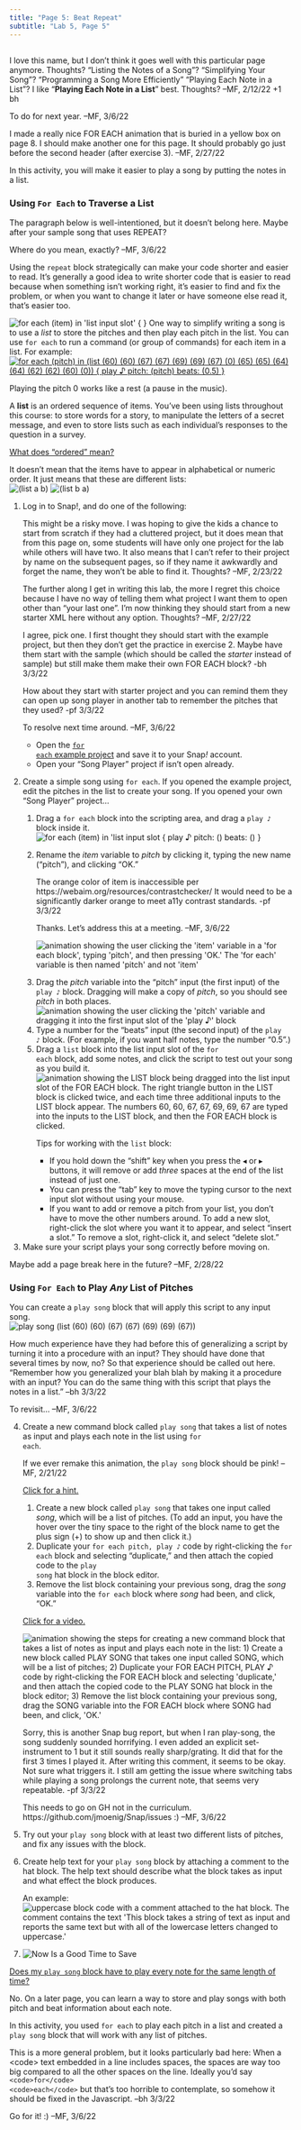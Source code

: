 ```yaml
---
title: "Page 5: Beat Repeat"
subtitle: "Lab 5, Page 5"
---
```


```{=html}
<script type="text/javascript" src="/utilities/gifffer.min.js"></script>
```
```{=html}
<script type="text/javascript">window.onload = function() {Gifffer();}</script>
```
<link rel="stylesheet" type="text/css" href="/css/bjc-gifffer.css">

<title>Unit 2 Lab 1: Song Player, Activity 5</title>

</head>

<body>

<h2>

</h2>

::: todo
I love this name, but I don't think it goes well with this particular page anymore. Thoughts? "Listing the Notes of a Song"? "Simplifying Your Song"? "Programming a Song More Efficiently" "Playing Each Note in a List"? I like "<strong>Playing Each Note in a List</strong>" best. Thoughts? --MF, 2/12/22 +1 bh

<p>To do for next year. --MF, 3/6/22</p>
:::

::: todo
I made a really nice FOR EACH animation that is buried in a yellow box on page 8. I should make another one for this page. It should probably go just before the second header (after exercise 3). --MF, 2/27/22
:::



::: learn
In this activity, you will make it easier to play a song by putting the notes in a list.
:::

<h3>Using <code>For Each</code> to Traverse a List</h3>

::: todo
<p>The paragraph below is well-intentioned, but it doesn't belong here. Maybe after your sample song that uses REPEAT?</p>

<p>Where do you mean, exactly? --MF, 3/6/22</p>

::: todo
<p>Using the <code>repeat</code> block strategically can make your code shorter and easier to read. It's generally a good idea to write shorter code that is easier to read because when something isn't working right, it's easier to find and fix the problem, or when you want to change it later or have someone else read it, that's easier too.</p>
:::
:::

<p><img src="/img/blocks/for-each.png" title="for each (item) in &apos;list input slot&apos; {
}" alt="for each (item) in &apos;list input slot&apos; {
}" class="imageRight nopadtb"/> One way to simplify writing a song is to use a <em>list</em> to store the pitches and then play each pitch in the list. You can use <code>for each</code> to run a command (or group of commands) for each item in a list. For example: <br /> <a class="js-run snap-project" href="/prog/U2/lab01/sample-song-with-for-each.xml" title="Example of For Each - Snap! project" target="_blank"><img src="/img/U2/lab01/example-for-each.png" title="for each (pitch) in (list (60) (60) (67) (67) (69) (69) (67) (0) (65) (65) (64) (64) (62) (62) (60) (0)) {
play ♪ pitch: (pitch) beats: (0.5)
}" alt="for each (pitch) in (list (60) (60) (67) (67) (69) (69) (67) (0) (65) (65) (64) (64) (62) (62) (60) (0)) {
play ♪ pitch: (pitch) beats: (0.5)
}" class="indent"/></a></p>

::: endnote
Playing the pitch 0 works like a rest (a pause in the music).
:::

::: vocabFullWidth
<p>A <strong>list</strong> is an ordered sequence of items. You've been using lists throughout this course: to store words for a story, to manipulate the letters of a secret message, and even to store lists such as each individual's responses to the question in a survey.</p>

::: endnote
<a href="#ordered" data-toggle="collapse" title="What does 'ordered' mean?">What does "ordered" mean?</a>

::: {#ordered .collapse}
<p>It doesn't mean that the items have to appear in alphabetical or numeric order. It just means that these are different lists:<br /> <img src="/img/1-introduction/list-a-b.png" title="(list a b" alt="(list a b)" class="indent"/> <img src="/img/1-introduction/list-b-a.png" title="(list b a)" alt="(list b a)" class="indent"/></p>
:::
:::
:::

::: forYouToDo
<ol>

<li>

Log in to Snap!, and do one of the following:

::: todo
<p>This might be a risky move. I was hoping to give the kids a chance to start from scratch if they had a cluttered project, but it does mean that from this page on, some students will have only one project for the lab while others will have two. It also means that I can't refer to their project by name on the subsequent pages, so if they name it awkwardly and forget the name, they won't be able to find it. Thoughts? --MF, 2/23/22</p>

<p>The further along I get in writing this lab, the more I regret this choice because I have no way of telling them what project I want them to open other than "your last one". I'm now thinking they should start from a new starter XML here without any option. Thoughts? --MF, 2/27/22</p>

<p>I agree, pick one. I first thought they should start with the example project, but then they don't get the practice in exercise 2. Maybe have them start with the sample (which should be called the <em>starter</em> instead of sample) but still make them make their own FOR EACH block? -bh 3/3/22</p>

<p>How about they start with starter project and you can remind them they can open up song player in another tab to remember the pitches that they used? -pf 3/3/22</p>

<p>To resolve next time around. --MF, 3/6/22</p>
:::

<ul>

<li>Open the <a class="js-run snap-project" href="/prog/U2/lab01/sample-song-with-for-each.xml" title="Example of For Each - Snap! project" target="_blank"><code>for each</code> example project</a> and save it to your Snap<em>!</em> account.</li>

<li>Open your "Song Player" project if isn't open already.</li>

</ul>

</li>

<li>

Create a simple song using <code>for each</code>. If you opened the example project, edit the pitches in the list to create your song. If you opened your own "Song Player" project...

<ol>

<li>Drag a <code>for each</code> block into the scripting area, and drag a <code>play ♪</code> block inside it.<br /> <img src="/img/U2/lab01/for-each-play-note.png" title="for each (item) in &apos;list input slot {
play ♪ pitch: () beats: ()
}" alt="for each (item) in &apos;list input slot {
play ♪ pitch: () beats: ()
}" class="indent"/></li>

<li>

Rename the <var>item</var> variable to <var>pitch</var> by clicking it, typing the new name ("pitch"), and clicking "OK."<br />

::: comment
<p>The orange color of item is inaccessible per https://webaim.org/resources/contrastchecker/ It would need to be a significantly darker orange to meet a11y contrast standards. -pf 3/3/22</p>

<p>Thanks. Let's address this at a meeting. --MF, 3/6/22</p>
:::

<img title="animation showing the user clicking the &apos;item&apos; variable in a &apos;for each block&apos;, typing &apos;pitch&apos;, and then pressing &apos;OK.&apos; The &apos;for each&apos; variable is then named &apos;pitch&apos; and not &apos;item&apos;" alt="animation showing the user clicking the &apos;item&apos; variable in a &apos;for each block&apos;, typing &apos;pitch&apos;, and then pressing &apos;OK.&apos; The &apos;for each&apos; variable is then named &apos;pitch&apos; and not &apos;item&apos;" class="indent" data-gifffer="/img/U2/lab01/for-each-pitch-variable.gif"/>

</li>

<li>Drag the <var>pitch</var> variable into the "pitch" input (the first input) of the <code>play ♪</code> block. Dragging will make a copy of <var>pitch</var>, so you should see <var>pitch</var> in both places.<br /> <img title="animation showing the user clicking the &apos;pitch&apos; variable and dragging it into the first input slot of the &apos;play ♪&apos; block" alt="animation showing the user clicking the &apos;pitch&apos; variable and dragging it into the first input slot of the &apos;play ♪&apos; block" class="indent" data-gifffer="/img/U2/lab01/for-each-pitch-variable-move.gif"/></li>

<li>Type a number for the "beats" input (the second input) of the <code>play ♪</code> block. (For example, if you want half notes, type the number "0.5".)</li>

<li>Drag a <code>list</code> block into the list input slot of the <code>for each</code> block, add some notes, and click the script to test out your song as you build it.<br /> <img title="animation showing the LIST block being dragged into the list input slot of the FOR EACH block. The right triangle button in the LIST block is clicked twice, and each time three additional inputs to the LIST block appear. The numbers 60, 60, 67, 67, 69, 69, 67 are typed into the inputs to the LIST block, and then the FOR EACH block is clicked." alt="animation showing the LIST block being dragged into the list input slot of the FOR EACH block. The right triangle button in the LIST block is clicked twice, and each time three additional inputs to the LIST block appear. The numbers 60, 60, 67, 67, 69, 69, 67 are typed into the inputs to the LIST block, and then the FOR EACH block is clicked." class="indent" data-gifffer="/img/U2/lab01/for-each-list.gif"/></li>

::: endnote
Tips for working with the <code>list</code> block:

<ul>

<li>If you hold down the "shift" key when you press the ◂ or ▸ buttons, it will remove or add <em>three</em> spaces at the end of the list instead of just one.</li>

<li>You can press the "tab" key to move the typing cursor to the next input slot without using your mouse.</li>

<li>If you want to add or remove a pitch from your list, you don't have to move the other numbers around. To add a new slot, right-click the slot where you want it to appear, and select "insert a slot." To remove a slot, right-click it, and select "delete slot."</li>

</ul>
:::

</ol>

</li>

<li>Make sure your script plays your song correctly before moving on.</li>

</ol>
:::

::: todo
Maybe add a page break here in the future? --MF, 2/28/22
:::

<h3>Using <code>For Each</code> to Play <em>Any</em> List of Pitches</h3>

<p>You can create a <code>play song</code> block that will apply this script to any input song.<br /> <img src="/img/U2/lab01/play-song-with-inputs.png" title="play song (list (60) (60) (67) (67) (69) (69) (67))" alt="play song (list (60) (60) (67) (67) (69) (69) (67))" class="indent"/></p>

::: forYouToDo
::: todo
<p>How much experience have they had before this of generalizing a script by turning it into a procedure with an input? They should have done that several times by now, no? So that experience should be called out here. "Remember how you generalized your blah blah by making it a procedure with an input? You can do the same thing with this script that plays the notes in a list." --bh 3/3/22</p>

<p>To revisit... --MF, 3/6/22</p>
:::

<ol start="4">

<li>

Create a new command block called <code>play song</code> that takes a list of notes as input and plays each note in the list using <code>for each</code>.

::: todo
If we ever remake this animation, the <code>play song</code> block should be pink! --MF, 2/21/22
:::

::: endnote
<p><a href="#hint-new-block" data-toggle="collapse" title="Click for a hint about creating a new command block that takes a list of notes as input and plays each note in the list using FOR EACH.">Click for a hint.</a></p>

::: {#hint-new-block .collapse}
<p>

<ol>

<li>Create a new block called <code>play song</code> that takes one input called <var>song</var>, which will be a list of pitches. (To add an input, you have the hover over the tiny space to the right of the block name to get the plus sign (+) to show up and then click it.)</li>

<li>Duplicate your <code>for each pitch, play ♪</code> code by right-clicking the <code>for each</code> block and selecting "duplicate," and then attach the copied code to the <code>play song</code> hat block in the block editor.</li>

<li>Remove the list block containing your previous song, drag the <var>song</var> variable into the <code>for each</code> block where <var>song</var> had been, and click, "OK."</li>

</ol>

</p>

<p><a href="#hint-new-block-animation" data-toggle="collapse" title="Click for a video showing how to create the new command block.">Click for a video.</a></p>

::: {#hint-new-block-animation .collapse}
<img title="animation showing the steps for creating a new command block that takes a list of notes as input and plays each note in the list: 1) Create a new block called PLAY SONG that takes one input called SONG, which will be a list of pitches; 2) Duplicate your FOR EACH PITCH, PLAY ♪ code by right-clicking the FOR EACH block and selecting &apos;duplicate,&apos; and then attach the copied code to the PLAY SONG hat block in the block editor; 3) Remove the list block containing your previous song, drag the SONG variable into the FOR EACH block where SONG had been, and click, &apos;OK.&apos;" alt="animation showing the steps for creating a new command block that takes a list of notes as input and plays each note in the list: 1) Create a new block called PLAY SONG that takes one input called SONG, which will be a list of pitches; 2) Duplicate your FOR EACH PITCH, PLAY ♪ code by right-clicking the FOR EACH block and selecting &apos;duplicate,&apos; and then attach the copied code to the PLAY SONG hat block in the block editor; 3) Remove the list block containing your previous song, drag the SONG variable into the FOR EACH block where SONG had been, and click, &apos;OK.&apos;" class="indent" data-gifffer="/img/U2/lab01/play-song-block-animation.gif"/>
:::
:::
:::

</li>

::: todo
<p>Sorry, this is another Snap bug report, but when I ran play-song, the song suddenly sounded horrifying. I even added an explicit set-instrument to 1 but it still sounds really sharp/grating. It did that for the first 3 times I played it. After writing this comment, it seems to be okay. Not sure what triggers it. I still am getting the issue where switching tabs while playing a song prolongs the current note, that seems very repeatable. -pf 3/3/22</p>

<p>This needs to go on GH not in the curriculum. https://github.com/jmoenig/Snap/issues :) --MF, 3/6/22</p>
:::

<li>Try out your <code>play song</code> block with at least two different lists of pitches, and fix any issues with the block.</li>

<li>

Create help text for your <code>play song</code> block by attaching a comment to the hat block. The help text should describe what the block takes as input and what effect the block produces.

::: endnote
An example: <img src="/img/U1/lab06/uppercase-hat-block-comment.png" title="uppercase block code with a comment attached to the hat block. The comment contains the text &apos;This block takes a string of text as input and reports the same text but with all of the lowercase letters changed to uppercase.&apos;" alt="uppercase block code with a comment attached to the hat block. The comment contains the text &apos;This block takes a string of text as input and reports the same text but with all of the lowercase letters changed to uppercase.&apos;" class="indent"/>
:::

</li>

<li><img src="/img/icons/save-now.png" title="Now Is a Good Time to Save" alt="Now Is a Good Time to Save" class="inline"/></li>

</ol>
:::

::: endnote
<p><a href="#hint-target" data-toggle="collapse" title="Does my play song block have to play every note for the same length of time?">Does my <code>play song</code> block have to play every note for the same length of time?</a></p>

::: {#hint-target .collapse}
<p>No. On a later page, you can learn a way to store and play songs with both pitch and beat information about each note.</p>
:::
:::

::: learn
In this activity, you used <code>for each</code> to play each pitch in a list and created a <code>play song</code> block that will work with any list of pitches.
:::

::: todo
<p>This is a more general problem, but it looks particularly bad here: When a \<code\> text embedded in a line includes spaces, the spaces are way too big compared to all the other spaces on the line. Ideally you'd say <code>\<code\>for\</code\> \<code\>each\</code\></code> but that's too horrible to contemplate, so somehow it should be fixed in the Javascript. --bh 3/3/22</p>

<p>Go for it! :) --MF, 3/6/22</p>
:::
